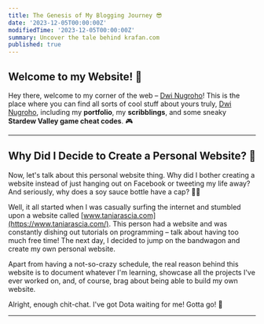 ```yaml
---
title: The Genesis of My Blogging Journey 😎
date: '2023-12-05T00:00:00Z'
modifiedTime: '2023-12-05T00:00:00Z'
summary: Uncover the tale behind krafan.com
published: true
---
```


## Welcome to my Website! 🚀

Hey there, welcome to my corner of the web – [Dwi Nugroho](https://dwi-nugroho.com)! This is the place where you can find all sorts of cool stuff about yours truly, [Dwi Nugroho](https://dwi-nugroho.com), including my **portfolio**, my **scribblings**, and some sneaky **Stardew Valley game cheat codes**. 🎮

---

## Why Did I Decide to Create a Personal Website? 🤔

Now, let's talk about this personal website thing. Why did I bother creating a website instead of just hanging out on Facebook or tweeting my life away? And seriously, why does a soy sauce bottle have a cap? 🤷‍♂️

Well, it all started when I was casually surfing the internet and stumbled upon a website called [www.taniarascia.com](https://www.taniarascia.com/). This person had a website and was constantly dishing out tutorials on programming – talk about having too much free time! The next day, I decided to jump on the bandwagon and create my own personal website.

Apart from having a not-so-crazy schedule, the real reason behind this website is to document whatever I'm learning, showcase all the projects I've ever worked on, and, of course, brag about being able to build my own website.

Alright, enough chit-chat. I've got Dota waiting for me! Gotta go! 👋

---
